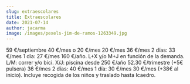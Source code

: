 ```yaml
---
slug: extraescolares
title: Extraescolares
date: 2021-07-14
author: jacarma
image: /images/pexels-jim-de-ramos-1263349.jpg
---
```


<Grid>
  <Card
    title="Tardes de septiembre"
    image="/images/tardes.jpg"
    by="Docendo"
    schedule="De lunes a viernes 15:00-17:00"
    link="/tardes"
    linkTitle="más información"
  >
    59 €/septiembre
  </Card>
  <Card
    title="Matinera"
    image="/images/matinera.jpg"
    by="Docendo"
    schedule="De lunes a viernes 8:00-09:00 o 8:30-09:00"
    link="/matinera"
    linkTitle="más información"
  >
    40 €/mes o 20 €/mes
  </Card>
  <Card
    title="Divercole"
    image="/images/divercole.jpg"
    by="Docendo"
    schedule="Viernes 15:00-17:00"
    link="http://www.docendo.es/alta/"
  >
    20 €/mes
  </Card>
  <Card
    title="Patinaje"
    image="/images/patines.jpg"
    by="Docendo"
    schedule="Lunes y miércoles 16:30-18:00"
    link="http://www.docendo.es/alta/"
  >
    36 €/mes
  </Card>
  <Card
    title="Baloncesto"
    image="/images/baloncesto.jpg"
    by="Lena Esport"
    schedule="Lunes y miércoles 16:30-18:00"
    link="http://www.lenaesport.com"
  >
    2 días: 33 €/mes 1 día: 27 €/mes
  </Card>
  <Card
    title="Triatlón"
    image="/images/ciclistas.jpg"
    by="Federación de Triatlón de la CV"
    schedule="L+X y/o M+J 16:30-18:00"
  >
    160 €/año. L+X y/o M+J en función de la demanda. L/M: correr y/o bici. X/J:
    piscina
  </Card>
  <Card
    title="Fútbol"
    image="/images/futbol.jpg"
    by="Simbioze"
    schedule="Lunes y miércoles 16:30-18:45"
    link="/futbol"
    linkTitle="más información"
    matricula="Socios del AMPA 10% descuento"
  >
    desde 250 €/año
  </Card>
  <Card
    title="Natación"
    image="/images/piscina.jpg"
    by="SUMA"
    schedule="Lunes 16:45-17:30"
    matricula=""
    link="/natacion"
    linkTitle="más información"
  >
    52.30 €/trimestre (+5€ pulsera)
  </Card>
  <Card
    title="Baile moderno"
    image="/images/dance.jpg"
    by="Docendo"
    schedule="Martes y jueves 16:30-18:00"
    link="http://www.docendo.es/alta/"
  >
    36 €/mes
  </Card>
  <Card
    title="Judo"
    image="/images/judo.jpeg"
    by="Club Esportiu Valencia"
    schedule="Martes y jueves 16:30-18:00"
    link="https://docs.google.com/forms/d/e/1FAIpQLSfuu6S9o_bdCoTFbE4dW00prWcexvxIpGJvuiNDZLGozkMngw/viewform?vc=0&c=0&w=1&flr=0"
  >
    2 días: 40 €/mes 1 día: 30 €/mes
  </Card>
  <Card
    title="Arte, creatividad y sus artistas “manualidades”"
    image="/images/arte.jpg"
    by="Icaedro"
    schedule="Jueves 16:30-18:00"
    link="http://www.icaedro.com"
  >
    30 €/mes (+38€ al inicio). Incluye recogida de los niños y traslado hasta Icaedro.

  </Card>
</Grid>
